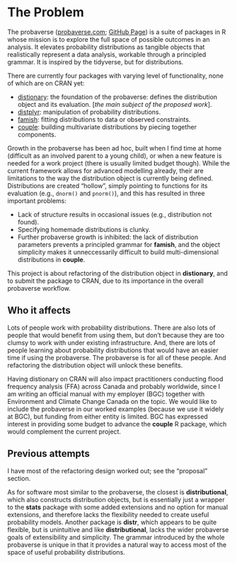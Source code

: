 # The Problem
<!-- 
Outlining the issue / weak point / problem to be solved by this proposal. This should be a compelling section that sets the reader up for the next section - the proposed solution!

It is important to cover:

 - [ ] What the problem is
 - [ ] Who it affects
 - [ ] Have there been previous attempts to resolve the problem
 - [ ] Why it should be tackled
-->


The probaverse ([probaverse.com](https://probaverse.com); [GitHub Page](https://github.com/probaverse/)) is a suite of packages in R whose mission is to explore the full space of possible outcomes in an analysis. It elevates probability distributions as tangible objects that realistically represent a data analysis, workable through a principled grammar. It is inspired by the tidyverse, but for distributions.

There are currently four packages with varying level of functionality, none of which are on CRAN yet:

- [distionary](https://distionary.netlify.app/): the foundation of the probaverse: defines the distribution object and its evaluation. [_the main subject of the proposed work_].
- [distplyr](https://distplyr.netlify.app/): manipulation of probability distributions.
- [famish](https://famish.netlify.app/): fitting distributions to data or observed constraints.
- [couple](https://couple.netlify.app/): building multivariate distributions by piecing together components.

Growth in the probaverse has been ad hoc, built when I find time at home (difficult as an involved parent to a young child), or when a new feature is needed for a work project (there is usually limited budget though). While the current framework allows for advanced modelling already, their are limitations to the way the distribution object is currently being defined. Distributions are created "hollow", simply pointing to functions for its evaluation (e.g., `dnorm()` and `pnorm()`), and this has resulted in three important problems:

- Lack of structure results in occasional issues (e.g., distribution not found).
- Specifying homemade distributions is clunky.
- Further probaverse growth is inhibited: the lack of distribution parameters prevents a principled grammar for **famish**, and the object simplicity makes it unneccessarily difficult to build multi-dimensional distributions in **couple**. 

This project is about refactoring of the distribution object in **distionary**, and to submit the package to CRAN, due to its importance in the overall probaverse workflow. 

## Who it affects

Lots of people work with probability distributions. There are also lots of people that would benefit from using them, but don't because they are too clumsy to work with under existing infrastructure. And, there are lots of people learning about probability distributions that would have an easier time if using the probaverse. The probaverse is for all of these people. And refactoring the distribution object will unlock these benefits. 

Having distionary on CRAN will also impact practitioners conducting flood frequency analysis (FFA) across Canada and probably worldwide, since I am writing an official manual with my employer (BGC) together with Environment and Climate Change Canada on the topic. We would like to include the probaverse in our worked examples (because we use it widely at BGC), but funding from either entity is limited. BGC has expressed interest in providing some budget to advance the **couple** R package, which would complement the current project.

## Previous attempts

I have most of the refactoring design worked out; see the "proposal" section.

As for software most similar to the probaverse, the closest is **distributional**, which also constructs distribution objects, but is essentially just a wrapper to the **stats** package with some added extensions and no option for manual extensions, and therefore lacks the flexibility needed to create useful probability models. Another package is **distr**, which appears to be quite flexible, but is unintuitive and like **distributional**, lacks the wider probaverse goals of extensibility and simplicity. The grammar introduced by the whole probaverse is unique in that it provides a natural way to access most of the space of useful probability distributions.





